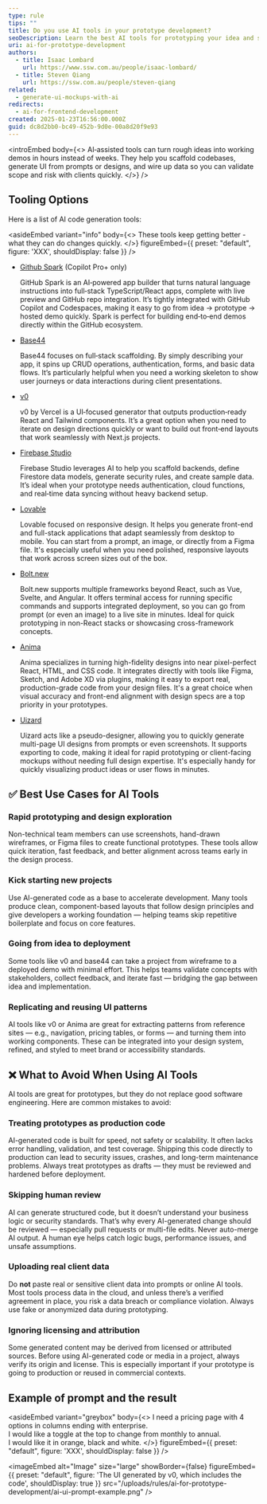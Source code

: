 ```yaml
---
type: rule
tips: ""
title: Do you use AI tools in your prototype development?
seoDescription: Learn the best AI tools for prototyping your idea and show to your client
uri: ai-for-prototype-development
authors:
  - title: Isaac Lombard
    url: https://www.ssw.com.au/people/isaac-lombard/
  - title: Steven Qiang
    url: https://ssw.com.au/people/steven-qiang
related:
  - generate-ui-mockups-with-ai
redirects:
  - ai-for-frontend-development
created: 2025-01-23T16:56:00.000Z
guid: dc8d2bb0-bc49-452b-9d0e-00a8d20f9e93
---
```


<introEmbed
  body={<>
AI‑assisted tools can turn rough ideas into working demos in hours instead of weeks. They help you scaffold codebases, generate UI from prompts or designs, and wire up data so you can validate scope and risk with clients quickly.
  </>}
/>
<youtubeEmbed url="https://youtu.be/CdCwpcFMJLo?si=sohuHldt3fUiIDca&t=114" description="Video - GitHub Spark Is INSANE – I Built a Full Stack App in 12 Minutes! (10 min)" />

## Tooling Options

Here is a list of AI code generation tools:

<asideEmbed
  variant="info"
  body={<>
    These tools keep getting better - what they can do changes quickly.
  </>}
  figureEmbed={{
    preset: "default",
    figure: 'XXX',
    shouldDisplay: false
  }}
/>

* [Github Spark](https://github.com/features/spark) (Copilot Pro+ only)

  GitHub Spark is an AI‑powered app builder that turns natural language instructions into full‑stack TypeScript/React apps, complete with live preview and GitHub repo integration. It’s tightly integrated with GitHub Copilot and Codespaces, making it easy to go from idea → prototype → hosted demo quickly. Spark is perfect for building end‑to‑end demos directly within the GitHub ecosystem.

* [Base44](https://base44.com)

  Base44 focuses on full‑stack scaffolding. By simply describing your app, it spins up CRUD operations, authentication, forms, and basic data flows. It’s particularly helpful when you need a working skeleton to show user journeys or data interactions during client presentations.

* [v0](https://v0.dev)

  v0 by Vercel is a UI‑focused generator that outputs production‑ready React and Tailwind components. It’s a great option when you need to iterate on design directions quickly or want to build out front‑end layouts that work seamlessly with Next.js projects.

* [Firebase Studio](https://firebase.studio)

  Firebase Studio leverages AI to help you scaffold backends, define Firestore data models, generate security rules, and create sample data. It’s ideal when your prototype needs authentication, cloud functions, and real‑time data syncing without heavy backend setup.

* [Lovable](https://lovable.dev)

  Lovable focused on responsive design. It helps you generate front-end and full-stack applications that adapt seamlessly from desktop to mobile. You can start from a prompt, an image, or directly from a Figma file. It's especially useful when you need polished, responsive layouts that work across screen sizes out of the box.

* [Bolt.new](https://bolt.new)

  Bolt.new supports multiple frameworks beyond React, such as Vue, Svelte, and Angular. It offers terminal access for running specific commands and supports integrated deployment, so you can go from prompt (or even an image) to a live site in minutes. Ideal for quick prototyping in non-React stacks or showcasing cross-framework concepts.

* [Anima](https://www.animaapp.com)

  Anima specializes in turning high-fidelity designs into near pixel-perfect React, HTML, and CSS code. It integrates directly with tools like Figma, Sketch, and Adobe XD via plugins, making it easy to export real, production-grade code from your design files. It's a great choice when visual accuracy and front-end alignment with design specs are a top priority in your prototypes.

* [Uizard](https://uizard.io)

  Uizard acts like a pseudo-designer, allowing you to quickly generate multi-page UI designs from prompts or even screenshots. It supports exporting to code, making it ideal for rapid prototyping or client-facing mockups without needing full design expertise. It's especially handy for quickly visualizing product ideas or user flows in minutes.

## ✅ Best Use Cases for AI Tools

### Rapid prototyping and design exploration

Non-technical team members can use screenshots, hand-drawn wireframes, or Figma files to create functional prototypes. These tools allow quick iteration, fast feedback, and better alignment across teams early in the design process.

### Kick starting new projects

Use AI-generated code as a base to accelerate development. Many tools produce clean, component-based layouts that follow design principles and give developers a working foundation — helping teams skip repetitive boilerplate and focus on core features.

### Going from idea to deployment

Some tools like v0 and base44 can take a project from wireframe to a deployed demo with minimal effort. This helps teams validate concepts with stakeholders, collect feedback, and iterate fast — bridging the gap between idea and implementation.

### Replicating and reusing UI patterns

AI tools like v0 or Anima are great for extracting patterns from reference sites — e.g., navigation, pricing tables, or forms — and turning them into working components. These can be integrated into your design system, refined, and styled to meet brand or accessibility standards.

## ❌ What to Avoid When Using AI Tools

AI tools are great for prototypes, but they do not replace good software engineering. Here are common mistakes to avoid:

### Treating prototypes as production code

AI-generated code is built for speed, not safety or scalability. It often lacks error handling, validation, and test coverage. Shipping this code directly to production can lead to security issues, crashes, and long-term maintenance problems. Always treat prototypes as drafts — they must be reviewed and hardened before deployment.

### Skipping human review

AI can generate structured code, but it doesn’t understand your business logic or security standards. That’s why every AI-generated change should be reviewed — especially pull requests or multi-file edits. Never auto-merge AI output. A human eye helps catch logic bugs, performance issues, and unsafe assumptions.

### Uploading real client data

Do **not** paste real or sensitive client data into prompts or online AI tools. Most tools process data in the cloud, and unless there’s a verified agreement in place, you risk a data breach or compliance violation. Always use fake or anonymized data during prototyping.

### Ignoring licensing and attribution

Some generated content may be derived from licensed or attributed sources. Before using AI-generated code or media in a project, always verify its origin and license. This is especially important if your prototype is going to production or reused in commercial contexts.

## Example of prompt and the result

<asideEmbed
  variant="greybox"
  body={<>
    I need a pricing page with 4 options in columns ending with enterprise.\
I would like a toggle at the top to change from monthly to annual.\
I would like it in orange, black and white.
  </>}
  figureEmbed={{
    preset: "default",
    figure: 'XXX',
    shouldDisplay: false
  }}
/>


<imageEmbed
  alt="Image"
  size="large"
  showBorder={false}
  figureEmbed={{
    preset: "default",
    figure: 'The UI generated by v0, which includes the code',
    shouldDisplay: true
  }}
  src="/uploads/rules/ai-for-prototype-development/ai-ui-prompt-example.png"
/>